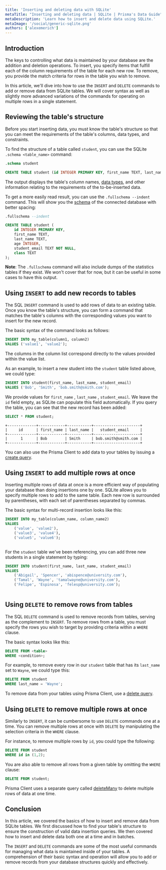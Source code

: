 ```yaml
---
title: 'Inserting and deleting data with SQLite'
metaTitle: "Inserting and deleting data | SQLite | Prisma's Data Guide"
metaDescription: 'Learn how to insert and delete data using SQLite.'
metaImage: '/social/generic-sqlite.png'
authors: ['alexemerich']
---
```


## Introduction

The keys to controlling what data is maintained by your database are the addition and deletion operations. To insert, you specify items that fulfill each of the column requirements of the table for each new row. To remove, you provide the match criteria for rows in the table you wish to remove.

In this article, we'll dive into how to use the `INSERT` and `DELETE` commands to add or remove data from SQLite tables. We will cover syntax as well as slightly more advanced variations of the commands for operating on multiple rows in a single statement.

## Reviewing the table's structure

Before you start inserting data, you must know the table's structure so that you can meet the requirements of the table's columns, data types, and constraints.

To find the structure of a table called `student`, you can use the SQLite `.schema <table_name>` command:

```sql
.schema student
```

```sql
CREATE TABLE student (id INTEGER PRIMARY KEY, first_name TEXT, last_name TEXT, age INTEGER, student_email TEXT NOT NULL, class TEXT);
```

The output displays the table's column names, [data types](/intro/database-glossary#data-type), and other information relating to the requirements of the to-be-inserted data.

To get a more easily read result, you can use the `.fullschema --indent` command. This will show you the [schema](/intro/database-glossary#schema) of the connected database with better spacing:

```sql
.fullschema --indent
```

```sql
CREATE TABLE student (
	id INTEGER PRIMARY KEY, 
	first_name TEXT, 
	last_name TEXT, 
	age INTEGER, 
	student_email TEXT NOT NULL, 
	class TEXT
);
```

**Note**: The `.fullschema` command will also include dumps of the statistics tables if they exist. We won't cover that for now, but it can be useful in some cases to have this output.

## Using `INSERT` to add new records to tables

The SQL `INSERT` command is used to add rows of data to an existing table. Once you know the table's structure, you can form a command that matches the table's columns with the corresponding values you want to insert for the new record.

The basic syntax of the command looks as follows:

```sql
INSERT INTO my_table(column1, column2)
VALUES ('value1', 'value2');
```

The columns in the column list correspond directly to the values provided within the value list.

As an example, to insert a new student into the `student` table listed above, we could type:

```sql
INSERT INTO student(first_name, last_name, student_email)
VALUES ('Bob', 'Smith', 'bob.smith@smith.com');
```

We provide values for `first_name` , `last_name` , `student_email`. We leave the `id` field empty, as SQLite can populate this field automatically. If you query the table, you can see that the new record has been added:

```sql
SELECT * FROM student;
```

```
+-------------+------------+-----------+---------------------+
|     id      | first_name | last_name |   student_email     |
+-------------+------------+-----------+---------------------+
|      1      | Bob        | Smith     | bob.smith@smith.com |
+-------------+------------+-----------+---------------------+
```

<PrismaOutlinks>

You can also use the Prisma Client to add data to your tables by issuing a [create query](/docs/concepts/components/prisma-client/crud#create).

</PrismaOutlinks>

## Using `INSERT` to add multiple rows at once

Inserting multiple rows of data at once is a more efficient way of populating your database than doing insertions one by one. SQLite allows you to specify multiple rows to add to the same table. Each new row is surrounded by parentheses, with each set of parentheses separated by commas.

The basic syntax for multi-record insertion looks like this:

```sql
INSERT INTO my_table(column_name, column_name2)
VALUES
	('value', 'value2'),
	('value3', 'value4'),
	('value5', 'value6');
	
```

For the `student` table we've been referencing, you can add three new students in a single statement by typing:

```sql
INSERT INTO student(first_name, last_name, student_email)
VALUES
	('Abigail', 'Spencer', 'abispence@university.com'),
	('Tamal', 'Wayne', 'tamalwayne@university.com'),
	('Felipe', 'Espinosa', 'felesp@university.com');
	
```

## Using `DELETE` to remove rows from tables

The SQL `DELETE` command is used to remove records from tables, serving as the complement to `INSERT`. To remove rows from a table, you must specify the rows you wish to target by providing criteria within a `WHERE` clause.

The basic syntax looks like this:

```sql
DELETE FROM <table>
WHERE <condition>;
```

For example, to remove every row in our `student` table that has its `last_name` set to `Wayne`, we could type this:

```sql
DELETE FROM student
WHERE last_name = 'Wayne';
```

<PrismaOutlinks>

To remove data from your tables using Prisma Client, use a [delete query](/docs/concepts/components/prisma-client/crud#delete).

</PrismaOutlinks>

## Using `DELETE` to remove multiple rows at once

Similarly to `INSERT`, it can be cumbersome to use `DELETE` commands one at a time. You can remove multiple rows at once with `DELETE` by manipulating the selection criteria in the `WHERE` clause.

For instance, to remove multiple rows by `id`, you could type the following:

```sql
DELETE FROM student
WHERE id in (1,2);
```

You are also able to remove all rows from a given table by omitting the `WHERE` clause:

```sql
DELETE FROM student;
```

<PrismaOutlinks>

Prisma Client uses a separate query called [deleteMany](/docs/concepts/components/prisma-client/crud#deletemany) to delete multiple rows of data at one time.

</PrismaOutlinks>

## Conclusion

In this article, we covered the basics of how to insert and remove data from SQLite tables. We first discussed how to find your table's structure to ensure the construction of valid data insertion queries. We then covered how to insert and delete data both one at a time and in batches.

The `INSERT` and `DELETE` commands are some of the most useful commands for managing what data is maintained inside of your tables. A comprehension of their basic syntax and operation will allow you to add or remove records from your database structures quickly and effectively.

